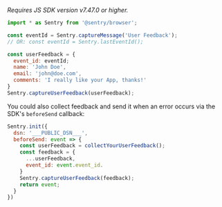 _Requires JS SDK version v7.47.0 or higher._

```js
import * as Sentry from '@sentry/browser';

const eventId = Sentry.captureMessage('User Feedback');
// OR: const eventId = Sentry.lastEventId();

const userFeedback = {
  event_id: eventId;
  name: 'John Doe',
  email: 'john@doe.com',
  comments: 'I really like your App, thanks!'
}
Sentry.captureUserFeedback(userFeedback);
```

You could also collect feedback and send it when an error occurs via the SDK's `beforeSend` callback:

<SignInNote />

```js
Sentry.init({
  dsn: '___PUBLIC_DSN___',
  beforeSend: event => {
    const userFeedback = collectYourUserFeedback();
    const feedback = {
      ...userFeedback,
      event_id: event.event_id.
    }
    Sentry.captureUserFeedback(feedback);
    return event;
  }
})
```
